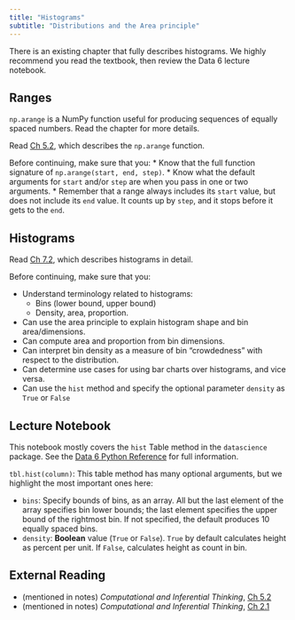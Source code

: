 ```yaml
---
title: "Histograms"
subtitle: "Distributions and the Area principle"
---
```


There is an existing chapter that fully describes histograms. We highly recommend you read the textbook, then review the Data 6 lecture notebook.

## Ranges

`np.arange` is a NumPy function useful for producing sequences of equally spaced numbers. Read the chapter for more details.

::: {.callout-note title="Read _Inferential Thinking_"}
 Read [Ch 5.2](https://inferentialthinking.com/chapters/05/2/Ranges.html), which describes the `np.arange` function.
:::

Before continuing, make sure that you:
* Know that the full function signature of `np.arange(start, end, step)`.
* Know what the default arguments for `start` and/or `step` are when you pass in one or two arguments.
* Remember that a range always includes its `start` value, but does not include its `end` value. It counts up by `step`, and it stops before it gets to the `end`.


## Histograms

::: {.callout-note title="Read _Inferential Thinking_"}
 Read [Ch 7.2](https://inferentialthinking.com/chapters/07/2/Visualizing_Numerical_Distributions.html), which describes histograms in detail.
:::

Before continuing, make sure that you:
 
* Understand terminology related to histograms:
  * Bins (lower bound, upper bound)
  * Density, area, proportion.
* Can use the area principle to explain histogram shape and bin area/dimensions.
* Can compute area and proportion from bin dimensions.
* Can interpret bin density as a measure of bin "crowdedness" with respect to the distribution.
* Can determine use cases for using bar charts over histograms, and vice versa.
* Can use the `hist` method and specify the optional parameter `density` as `True` or `False`

## Lecture Notebook

This notebook mostly covers the `hist` Table method in the `datascience` package. See the [Data 6 Python Reference](../reference.html) for full information.

`tbl.hist(column)`: This table method has many optional arguments, but we highlight the most important ones here:

* `bins`: Specify bounds of bins, as an array. All but the last element of the array specifies bin lower bounds; the last element specifies the upper bound of the rightmost bin. If not specified, the default produces 10 equally spaced bins.
* `density`: **Boolean** value (`True` or `False`). `True` by default calculates height as percent per unit. If `False`, calculates height as count in bin.


<!-- ## `hist` Table method reference

We will not test the details of this method other than what is on the [Data 6 Python Reference](../reference.html), but we are sharing the full description here.

```python
#| include: false
from datascience import *
schools = Table.read_table('data/cones.csv')
```

```python
Table.hist?
``` -->

## External Reading

* (mentioned in notes) _Computational and Inferential Thinking_, [Ch 5.2](https://inferentialthinking.com/chapters/05/2/Ranges.html)
* (mentioned in notes) _Computational and Inferential Thinking_, [Ch 2.1](https://inferentialthinking.com/chapters/02/1/observation-and-visualization-john-snow-and-the-broad-street-pump.html)
